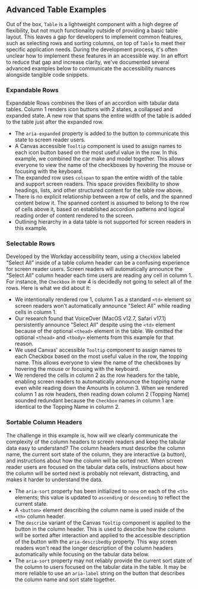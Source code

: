 

<Meta title="Examples/Tables/Advanced" component={Table} />

## Advanced Table Examples

Out of the box, `Table` is a lightweight component with a high degree of flexibility, but not much
functionality outside of providing a basic table layout. This leaves a gap for developers to
implement common features, such as selecting rows and sorting columns, on top of `Table` to meet
their specific application needs. During the development process, it's often unclear how to
implement these features in an accessible way. In an effort to reduce that gap and increase clarity,
we've documented several advanced examples below to communicate the accessibility nuances alongside
tangible code snippets.

### Expandable Rows

Expandable Rows combines the likes of an accordion with tabular data tables. Column 1 renders icon
buttons with 2 states, a collapsed and expanded state. A new row that spans the entire width of the
table is added to the table just after the expanded row.

- The `aria-expanded` property is added to the button to communicate this state to screen reader
  users.
- A Canvas accessible `Tooltip` component is used to assign names to each icon button based on the
  most useful value in the row. In this example, we combined the car make and model together. This
  allows everyone to view the name of the checkboxes by hovering the mouse or focusing with the
  keyboard.
- The expanded row uses `colspan` to span the entire width of the table and support screen readers.
  This space provides flexibility to show headings, lists, and other structured content for the
  table row above.
- There is no explicit relationship between a row of cells, and the spanned content below it. The
  spanned content is assumed to belong to the row of cells above it, based on established accordion
  patterns and logical reading order of content rendered to the screen.
- Outlining hierarchy in a data table is not supported for screen readers in this example.

<ExampleCodeBlock code={ExpandableRows} />

### Selectable Rows

Developed by the Workday accessibility team, using a `Checkbox` labeled "Select All" inside of a table
column header can be a confusing experience for screen reader users. Screen readers will
automatically announce the "Select All" column header each time users are reading any cell in
column 1. For instance, the `Checkbox` in row 4 is decidedly not going to select all of the rows. Here
is what we did about it:

- We intentionally rendered row 1, column 1 as a standard `<td>` element so screen readers won't
  automatically announce "Select All" while reading cells in column 1.
- Our research found that VoiceOver (MacOS v12.7, Safari v17.1) persistently announce "Select All"
  despite using the `<td>` element because of the optional `<thead>` element in the table. We
  omitted the optional `<thead>` and `<tbody>` elements from this example for that reason.
- We used Canvas' accessible `Tooltip` component to assign names to each Checkbox based on the most
  useful value in the row, the topping name. This allows everyone to view the name of the checkboxes
  by hovering the mouse or focusing with the keyboard.
- We rendered the cells in column 2 as the row headers for the table, enabling screen readers to
  automatically announce the topping name even while reading down the Amounts in column 3. When we
  rendered column 1 as row headers, then reading down column 2 (Topping Name) sounded redundant
  because the `Checkbox` names in column 1 are identical to the Topping Name in column 2.

<ExampleCodeBlock code={SelectableRows} />

### Sortable Column Headers

The challenge in this example is, how will we clearly communicate the complexity of the column
headers to screen readers and keep the tabular data easy to understand? The column headers must
describe the column name, the current sort state of the column, they are interactive (a button), and
instructions about how the column will be sorted next. When screen reader users are focused on the
tabular data cells, instructions about how the column will be sorted next is probably not relevant,
distracting, and makes it harder to understand the data.

- The `aria-sort` property has been initialized to `none` on each of the `<th>` elements; this value
  is updated to `ascending` or `descending` to reflect the current state.
- A `<button>` element describing the column name is used inside of the `<th>` column header.
- The `describe` variant of the Canvas `Tooltip` component is applied to the button in the column
  header. This is used to describe how the column will be sorted after interaction and applied to
  the accessible description of the button with the `aria-describedby` property. This way screen
  readers won't read the longer description of the column headers automatically while focusing on
  the tabular data below.
- The `aria-sort` property may not reliably provide the current sort state of the column to users
  focused on the tabular data in the table. It may be more reliable to use an `aria-label` string on
  the button that describes the column name and sort state together.

<ExampleCodeBlock code={SortableColumnHeaders} />
